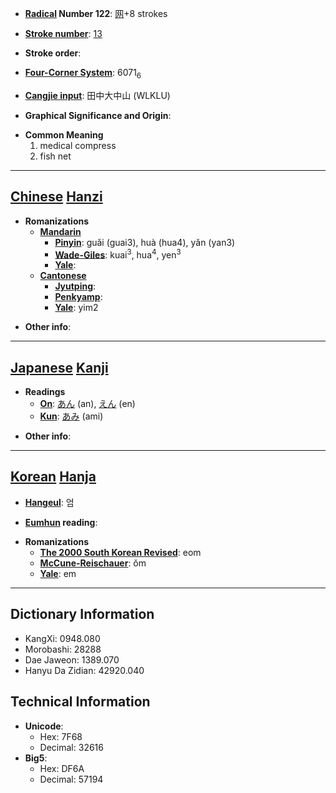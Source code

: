 * '''[[Wiktionary:Chinese radical index| Radical]] Number 122''': [[Wiktionary:Chinese radical index 网|网]]+8 strokes

* '''[[Wiktionary:Chinese total strokes index|Stroke number]]''': [[Wiktionary:Chinese total strokes index 13|13]]

* '''Stroke order''': 

* '''[[Wiktionary:Chinese four corner index|Four-Corner System]]''': 6071<sub>6</sub>

* '''[[Wiktionary:Chinese Cangjie index|Cangjie input]]''': 田中大中山 (WLKLU)

* '''Graphical Significance and Origin''': 

* '''Common Meaning'''
*#medical compress
*# fish net


----

== [[Chinese]] [[Hanzi]] ==

* '''Romanizations'''
** '''[[Mandarin]]'''
*** '''[[Pinyin]]''': guǎi (guai3), huà (hua4), yǎn (yan3)
*** '''[[Wade-Giles]]''': kuai<sup>3</sup>, hua<sup>4</sup>, yen<sup>3</sup>
*** '''[[Yale]]''': 
** '''[[Cantonese]]'''
*** '''[[Jyutping]]''':
*** '''[[Penkyamp]]''': 
*** '''[[Yale]]''': yim2

* '''Other info''': 

----

== [[Japanese]] [[Kanji]] ==

* '''Readings'''
** '''[[On]]''': [[あん]] (an), [[えん]] (en)
** '''[[Kun]]''': [[あみ]] (ami)

* '''Other info''':  

----

== [[Korean]] [[Hanja]] ==

* '''[[Hangeul]]''': 엄

* '''[[Eumhun]] reading''': 

* '''Romanizations'''
** '''[[The 2000 South Korean Revised Romanization|The 2000 South Korean Revised]]''': eom
** '''[[McCune-Reischauer]]''': ŏm
** '''[[Yale]]''': em

----

== Dictionary Information ==

* KangXi: 0948.080
* Morobashi: 28288
* Dae Jaweon: 1389.070
* Hanyu Da Zidian: 42920.040

== Technical Information ==

* '''Unicode''':
** Hex: 7F68
** Decimal: 32616
* '''Big5''':
** Hex: DF6A
** Decimal: 57194